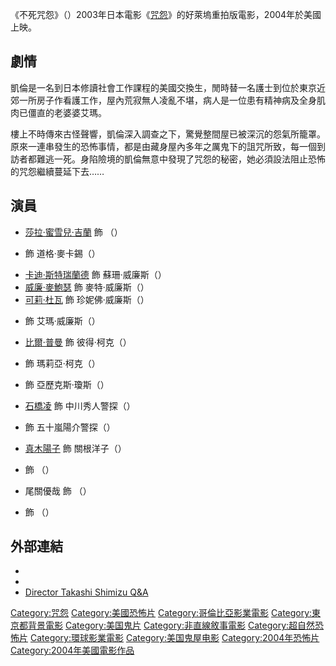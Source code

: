 {{Infobox Film
| name               = 不死咒怨
| original_name      = ''The Grudge''
| image              = 
| caption            = 
| director           = [[清水崇|清水崇]]
| producer           = [[森·溫美|森·溫美]]
| writer             = 
| starring           = {{plainlist|
* [[莎拉·蜜雪兒·吉蘭|莎拉·蜜雪兒·吉蘭]]
* {{link-en|傑森·貝爾|Jason Behr}}
* [[卡迪·斯特瑞蘭德|卡迪·斯特瑞蘭德]]
* [[威廉·麥鮑瑟|威廉·麥鮑瑟]]
* [[可莉·杜瓦|可莉·杜瓦]]
* {{link-en|葛蕾絲·札布里斯基|Grace Zabriskie}}
* [[比爾·普曼|比爾·普曼]]
* {{link-ja|藤貴子|藤貴子}}
* 尾關優哉
}}
| music              = 
| narrator           = 
| cinematography     = 
| editing            = 
| production_company = 
| distributor        = [[哥倫比亞電影|哥倫比亞電影]]<br />{{Flagicon|HKG}} [[安樂影片|安樂影片]]
| released           = {{Flagicon|USA}} 2004年10月22日<br>{{Flagicon|HKG}} 2004年10月28日<br>{{Flagicon|ROC}} 2004年10月29日<br>{{Flagicon|JPN}} 2005年2月11日
| runtime            = 92分鐘
| country            = {{USA}}
| language           = 英語
| budget             = 
| gross              =
| preceded_by        = 
| followed_by        = [[不死咒怨2：鬼謎藏|不死咒怨2：鬼謎藏]]
| website            = {{URL|http://www.sonypictures.com/homevideo/thegrudge/}}
| amg_id             = 
| imdb_id            = 0391198
| cn_name            = 
| hk_name            = 不死咒怨
| tw_name            = 不死咒怨
}}

《不死咒怨》（{{lang|en|The Grudge}}）2003年日本電影《[[咒怨|咒怨]]》的好萊塢重拍版電影，2004年於美國上映。

== 劇情 ==
凱倫是一名到日本修讀社會工作課程的美國交換生，閒時替一名護士到位於東京近郊一所房子作看護工作，屋內荒寂無人凌亂不堪，病人是一位患有精神病及全身肌肉已僵直的老婆婆艾瑪。

樓上不時傳來古怪聲響，凱倫深入調查之下，驚覺整間屋已被深沉的怨氣所籠罩。原來一連串發生的恐怖事情，都是由藏身屋內多年之厲鬼下的詛咒所致，每一個到訪者都難逃一死。身陷險境的凱倫無意中發現了咒怨的秘密，她必須設法阻止恐怖的咒怨繼續蔓延下去……

== 演員 ==
* [[莎拉·蜜雪兒·吉蘭|莎拉·蜜雪兒·吉蘭]] 飾 {{link-en|凱倫·戴維斯|Karen Davis (The Grudge)}}（{{lang|en|Karen Davis}}）
* {{link-en|傑森·貝爾|Jason Behr}} 飾 道格·麥卡錫（{{lang|en|Doug McCarthy}}）
* [[卡迪·斯特瑞蘭德|卡迪·斯特瑞蘭德]] 飾 蘇珊·威廉斯（{{lang|en|Susan Williams}}）
* [[威廉·麥鮑瑟|威廉·麥鮑瑟]] 飾 麥特·威廉斯（{{lang|en|Matt Williams}}）
* [[可莉·杜瓦|可莉·杜瓦]] 飾 珍妮佛·威廉斯（{{lang|en|Jennifer Williams}}）
* {{link-en|葛蕾絲·札布里斯基|Grace Zabriskie}} 飾 艾瑪·威廉斯（{{lang|en|Emma Williams}}）
* [[比爾·普曼|比爾·普曼]] 飾 彼得·柯克（{{lang|en|Peter Kirk}}）
* {{link-en|蘿莎·布拉西|Rosa Blasi}} 飾 瑪莉亞·柯克（{{lang|en|Maria Kirk}}）
* {{link-en|泰德·雷米|Ted Raimi}} 飾 亞歷克斯·瓊斯（{{lang|en|Alex Jones}}）
* [[石橋凌|石橋凌]] 飾 中川秀人警探（{{lang|en|Det. Hideto Nakagawa}}）
* {{link-ja|松永博史|松永博史}} 飾 五十嵐陽介警探（{{lang|en|Det. Yousuke Ikarashi}}）
* [[真木陽子|真木陽子]] 飾 關根洋子（{{lang|en|Yoko Sekine}}）
* {{link-ja|藤貴子|藤貴子}} 飾 {{link-ja|佐伯伽椰子|佐伯伽椰子}}（{{lang|en|Kayako Saeki}}）
* 尾關優哉 飾 {{link-en|佐伯俊雄|Toshio Saeki}}（{{lang|en|Toshio Saeki}}）
* {{link-ja|松山鷹志|松山鷹志}} 飾 {{link-en|佐伯剛雄|Takeo Saeki}}（{{lang|en|Takeo Saeki}}）

== 外部連結 ==
* {{IMDb title|0391198}}
* {{Allmovie title|301035}}
* [http://www.hollywoodgothique.com/shimizu.html Director Takashi Shimizu Q&A]{{Wayback|url=http://www.hollywoodgothique.com/shimizu.html |date=20100108030812 }}

{{咒怨系列}}
{{山姆·雷米}}
{{DEFAULTSORT:Grudge, The}}
[[Category:咒怨|Category:咒怨]]
[[Category:美國恐怖片|Category:美國恐怖片]]
[[Category:哥倫比亞影業電影|Category:哥倫比亞影業電影]]
[[Category:東京都背景電影|Category:東京都背景電影]]
[[Category:美国鬼片|Category:美国鬼片]]
[[Category:非直線敘事電影|Category:非直線敘事電影]]
[[Category:超自然恐怖片|Category:超自然恐怖片]]
[[Category:環球影業電影|Category:環球影業電影]]
[[Category:美国鬼屋电影|Category:美国鬼屋电影]]
[[Category:2004年恐怖片|Category:2004年恐怖片]]
[[Category:2004年美國電影作品|Category:2004年美國電影作品]]